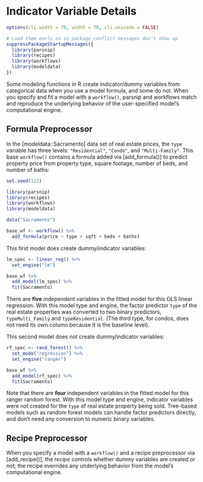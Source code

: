 # Indicator Variable Details

```r
options(cli.width = 70, width = 70, cli.unicode = FALSE)

# Load them early on so package conflict messages don't show up
suppressPackageStartupMessages({
  library(parsnip)
  library(recipes)
  library(workflows)
  library(modeldata)
})
```


Some modeling functions in R create indicator/dummy variables from categorical data when you use a model formula, and some do not. When you specify and fit a model with a `workflow()`, parsnip and workflows match and reproduce the underlying behavior of the user-specified model's computational engine.

## Formula Preprocessor

In the [modeldata::Sacramento] data set of real estate prices, the `type` variable has three levels: `"Residential"`, `"Condo"`, and `"Multi-Family"`. This base `workflow()` contains a formula added via [add_formula()] to predict property price from property type, square footage, number of beds, and number of baths:

```r
set.seed(123)

library(parsnip)
library(recipes)
library(workflows)
library(modeldata)

data("Sacramento")

base_wf <- workflow() %>%
  add_formula(price ~ type + sqft + beds + baths)
```

This first model does create dummy/indicator variables:

```r
lm_spec <- linear_reg() %>%
  set_engine("lm")

base_wf %>%
  add_model(lm_spec) %>%
  fit(Sacramento)
```

There are **five** independent variables in the fitted model for this OLS linear regression. With this model type and engine, the factor predictor `type` of the real estate properties was converted to two binary predictors, `typeMulti_Family` and `typeResidential`. (The third type, for condos, does not need its own column because it is the baseline level).

This second model does not create dummy/indicator variables:

```r
rf_spec <- rand_forest() %>%
  set_mode("regression") %>%
  set_engine("ranger")

base_wf %>%
  add_model(rf_spec) %>%
  fit(Sacramento)
```

Note that there are **four** independent variables in the fitted model for this ranger random forest. With this model type and engine, indicator variables were not created for the `type` of real estate property being sold. Tree-based models such as random forest models can handle factor predictors directly, and don't need any conversion to numeric binary variables.

## Recipe Preprocessor

When you specify a model with a `workflow()` and a recipe preprocessor via [add_recipe()], the _recipe_ controls whether dummy variables are created or not; the recipe overrides any underlying behavior from the model's computational engine.
